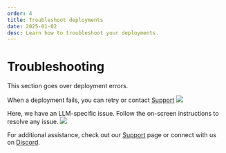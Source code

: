 ```yaml
---
order: 4
title: Troubleshoot deployments
date: 2025-01-02
desc: Learn how to troubleshoot your deployments.
---
```


# Troubleshooting

This section goes over deployment errors.

When a deployment fails, you can retry or contact [Support](https://fleek.xyz/support/)
![](./c-state-1.png)

Here, we have an LLM-specific issue. Follow the on-screen instructions to resolve any issue.
![](./c-state-2.png)

For additional assistance, check out our [Support](https://fleek.xyz/support/) page or connect with us on [Discord](http://discord.gg/fleek).
